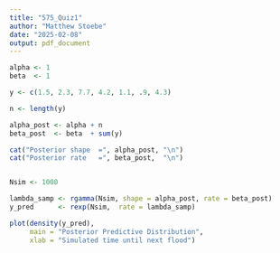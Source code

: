 ```yaml
---
title: "575_Quiz1"
author: "Matthew Stoebe"
date: "2025-02-08"
output: pdf_document
---
```



```r

alpha <- 1
beta  <- 1

y <- c(1.5, 2.3, 7.7, 4.2, 1.1, .9, 4.3)

n <- length(y)

alpha_post <- alpha + n
beta_post  <- beta  + sum(y)

cat("Posterior shape  =", alpha_post, "\n")
cat("Posterior rate   =", beta_post,  "\n")


Nsim <- 1000

lambda_samp <- rgamma(Nsim, shape = alpha_post, rate = beta_post)
y_pred      <- rexp(Nsim,  rate = lambda_samp)

plot(density(y_pred), 
     main = "Posterior Predictive Distribution",
     xlab = "Simulated time until next flood")


```

